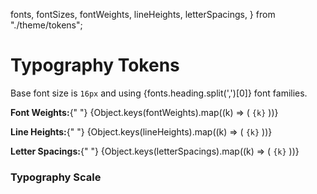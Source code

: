   fonts,
  fontSizes,
  fontWeights,
  lineHeights,
  letterSpacings,
} from "./theme/tokens";

<Meta title="Foundations/Design Tokens/Typography" />

# Typography Tokens

<Subtitle>
  Base font size is <code>16px</code> and using {fonts.heading.split(',')[0]} font families.
</Subtitle>
<p>
  <b>Font Weights:</b>{" "}
  <span>
    {Object.keys(fontWeights).map((k) => (
      <code>{k}</code>
    ))}
  </span>
</p>
<p>
  <b>Line Heights:</b>{" "}
  <span>
    {Object.keys(lineHeights).map((k) => (
      <code>{k}</code>
    ))}
  </span>
</p>
<p style={{ marginBottom: "4rem" }}>
  <b>Letter Spacings:</b>{" "}
  <span>
    {Object.keys(letterSpacings).map((k) => (
      <code>{k}</code>
    ))}
  </span>
</p>

### Typography Scale

<Typeset
  fontSizes={Object.values(fontSizes)}
  fontFamily={fonts.body}
  fontWeight={fontWeights.bold}
/>
